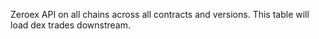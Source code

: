 Zeroex API on all chains across all contracts and versions. This table will load dex trades downstream.
